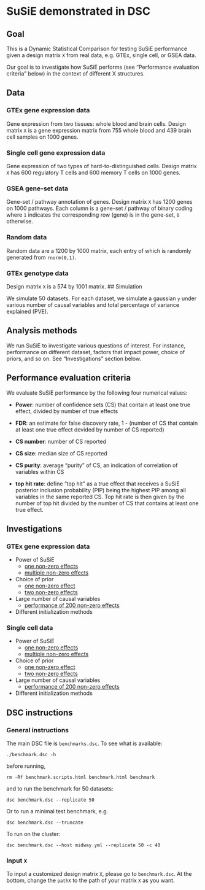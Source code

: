 # SuSiE demonstrated in DSC

## Goal

This is a Dynamic Statistical Comparison for testing SuSiE performance given a design matrix `X` from real data, e.g. GTEx, single cell, or GSEA data.

Our goal is to investigate how SuSiE performs (see "Performance evaluation criteria" below) in the context of different X structures.

## Data 

### GTEx gene expression data

Gene expression from two tissues: whole blood and brain cells. Design matrix `X` is a gene expression matrix from 755 whole blood and 439 brain cell samples on 1000 genes. 

### Single cell gene expression data

Gene expression of two types of hard-to-distinguished cells. Design matrix `X` has 600 regulatory T cells and 600 memory T cells on 1000 genes.

### GSEA gene-set data

Gene-set / pathway annotation of genes. Design matrix `X` has 1200 genes on 1000 pathways. Each column is a gene-set / pathway of binary coding where `1` indicates the corresponding row (gene) is in the gene-set, `0` otherwise.

### Random data

Random data are a 1200 by 1000 matrix, each entry of which is randomly generated from `rnorm(0,1)`.


### GTEx genotype data

Design matrix `X` is a 574 by 1001 matrix. 
## Simulation

We simulate 50 datasets. For each dataset, we simulate a gaussian `y` under various number of causal variables and total percentage of variance explained (PVE).

## Analysis methods

We run SuSiE to investigate various questions of interest. For instance, performance on different dataset, factors that impact power, choice of priors, and so on. See "Investigations" section below.

## Performance evaluation criteria

We evaluate SuSiE performance by the following four numerical values:

  - **Power**: number of confidence sets (CS) that contain at least one true effect, divided by number of true effects
  - **FDR**: an estimate for false discovery rate, 1 - (number of CS that contain at least one true effect devided by number of CS reported)  

  - **CS number**: number of CS reported

  - **CS size**: median size of CS reported
  
  - **CS purity**: average "purity" of CS, an indication of correlation of variables within CS 
  
  - **top hit rate**: define "top hit" as a true effect that receives a SuSiE posterior inclusion probability (PIP) being the highest PIP among all variables in the same reported CS. Top hit rate is then given by the number of top hit divided by the number of CS that contains at least one true effect.

## Investigations

### GTEx gene expression data

  - Power of SuSiE
    - [one non-zero effects](analysis/GTEx_gene_expression_analysis_1.html)
    - [multiple non-zero effects](analysis/GTEx_gene_expression_analysis_2.html)

  - Choice of prior
    - [one non-zero effect](analysis/GTEx_gene_expression_analysis_3.html) 
    - [two non-zero effects](analysis/GTEx_gene_expression_analysis_4.html)

  - Large number of causal variables
    - [performance of 200 non-zero effects](analysis/GTEx_gene_expression_analysis_5.html)

  - Different initialization methods
  
### Single cell data

  - Power of SuSiE
    - [one non-zero effects](analysis/Single_cell_analysis_1.html)
    - [multiple non-zero effects](analysis/Single_cell_analysis_2.html)

  - Choice of prior
    - [one non-zero effect](analysis/Single_cell_analysis_3.html) 
    - [two non-zero effects](analysis/Single_cell_analysis_4.html)

  - Large number of causal variables
    - [performance of 200 non-zero effects](analysis/Single_cell_analysis_5.html)

  - Different initialization methods


## DSC instructions

### General instructions

The main DSC file is `benchmarks.dsc`. To see what is available:

```
./benchmark.dsc -h
```

before running, 
```
rm -Rf benchmark.scripts.html benchmark.html benchmark

```

and to run the benchmark for 50 datasets:

```
dsc benchmark.dsc --replicate 50
```

Or to run a minimal test benchmark, e.g.
```
dsc benchmark.dsc --truncate
```

To run on the cluster:

```
dsc benchmark.dsc --host midway.yml --replicate 50 -c 40 
```

### Input `X`

To input a customized design matrix `X`, please go to `benchmark.dsc`. At the bottom, change the `pathX` to the path of your matrix `X` as you want. 
